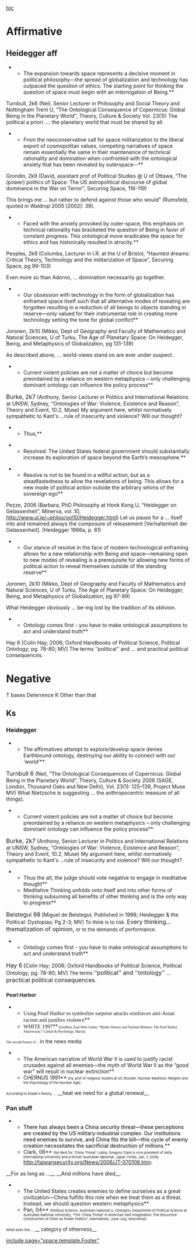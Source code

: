[[toc]]
=Affirmative= 
==Heidegger aff== 

**The expansion towards space represents a decisive moment in political philosophy—the spread of globalization and technology has outpaced the question of ethics. The starting point for thinking the question of space must begin with an interrogation of Being.**
Turnbull, 2k6 (Neil, Senior Lecturer in Philosophy and Social Theory and Nottingham Trent U, “The Ontological Consequence of Copernicus: Global Being in the Planetary World”, Theory, Culture & Society Vol. 23(1))
The political a priori …: the planetary world that must be shared by all.

**From the neoconservative call for space militarization to the liberal export of cosmopolitan values, competing narratives of space remain essentially the same in their maintenance of technical rationality and domination when confronted with the ontological anxiety that has been revealed by outerspace--**
Grondin, 2k9 (David, assistant prof of Political Studies @ U of Ottawa, “The (power) politics of Space: The US astropolitical discourse of global dominance in the War on Terror”, Securing Space, 116-119)

This brings me … but rather to defend against those who would" (Rumsfeld, quoted in Waldrop 2005 [2002]: 39).


**Faced with the anxiety provoked by outer-space, this emphasis on technical rationality has bracketed the question of Being in favor of constant progress. This ontological move eradicates the space for ethics and has historically resulted in atrocity.**
Peoples, 2k9 (Columba, Lecturer in I.R. at the U of Bristol, “Haunted dreams: Critical Theory, Technology and the militarization of Space”, Securing Space, pg 99-103)

Even more so than Adorno, … domination necessarily go together.

**Our obsession with technology in the form of globalization has enframed space itself such that all alternative modes of revealing are forgotten resulting in a reduction of all beings to objects standing in reserve—only valued for their instrumental role in creating more technology setting the tone for global conflict**
Joronen, 2k10 (Mikko, Dept of Geography and Faculty of Mathematics and Natural Sciences, U of Turku, The Age of Planetary Space: On Heidegger, Being, and Metaphysics of Globalization, pg 131-139)

As described above, … world-views stand on are ever under suspect.

**Current violent policies are not a matter of choice but become preordained by a reliance on western metaphysics – only challenging dominant ontology can influence the policy process**
<span style="font-size: 12pt;">Burke, 2k7</span> (Anthony, Senior Lecturer in Politics and International Relations at UNSW, Sydney, “Ontologies of War: Violence, Existence and Reason”, Theory and Event, 10.2, Muse)
My argument here, whilst normatively sympathetic to Kant's ...rule of insecurity and violence? Will our thought?


**Thus,**

**Resolved: The United States federal government should substantially increase its exploration of space beyond the Earth’s mesosphere.**

**Resolve is not to be found in a willful action, but as a steadfastedness to allow the revelations of being. This allows for a new mode of political action outside the arbitrary whims of the sovereign ego**
Pezze, 2006 (Barbara, PhD Philosophy at Honk Kong U, “Heidegger on Gelassenheit”, Minerva, vol .10, http://www.ul.ie/~philos/vol10/Heidegger.html)
Let us pause for a … itself into and remained always the composure of releasement [Verhaltenheit der Gelassenheit]. (Heidegger 1966a, p. 81)

**Our stance of resolve in the face of modern technological enframing allows for a new relationship with Being and space—remaining open to new modes of revealing is a prerequisite for allowing new forms of political action to reveal themselves outside of the standing reserve**
Joronen, 2k10 (Mikko, Dept of Geography and Faculty of Mathematics and Natural Sciences, U of Turku, The Age of Planetary Space: On Heidegger, Being, and Metaphysics of Globalization, pg 97-99)

What Heidegger obviously … be-ing lost by the tradition of its oblivion.

**Ontology comes first - you have to make ontological assumptions to act and understand truth**
Hay 6 [Colin Hay; 2006; Oxford Handbooks of Political Science, Political Ontology; pg. 78-80; MV]
The terms ‘‘political’’ and … and practical political consequences.



=Negative= 
T bases
Deterrence K
Other than that
==Ks== 
===Heidegger=== 
**The affirmatives attempt to explore/develop space denies Earthbound ontology, destroying our ability to connect with our ‘world’**
<span style="font-size: 12pt;">Turnbull 6</span> (Neil, “The Ontological Consequences of Copernicus: Global Being in the Planetary World”, Theory, Culture & Society 2006 (SAGE, London, Thousand Oaks and New Delhi), Vol. 23(1): 125–139, Project Muse MV)
What Nietzsche is suggesting ... the anthropocentric measure of all things).

**Current violent policies are not a matter of choice but become preordained by a reliance on western metaphysics – only challenging dominant ontology can influence the policy process**
<span style="font-size: 12pt;">Burke, 2k7</span> (Anthony, Senior Lecturer in Politics and International Relations at UNSW, Sydney, “Ontologies of War: Violence, Existence and Reason”, Theory and Event, 10.2, Muse)
My argument here, whilst normatively sympathetic to Kant's ...rule of insecurity and violence? Will our thought?

**Thus the alt, the judge should vote negative to engage in meditative thought**
**Meditative Thinking unfolds onto itself and into other forms of thinking subsuming all benefits of other thinking and is the only way to progress**
<span style="font-size: 12pt;">Beistegui 98</span> [Miguel de Beistegui; Published in 1998; Heidegger & the Political: Dystopias; Pg 2-3; MV]
<span style="font-size: 10pt;">To think is to risk. </span><span style="font-size: 12pt;">Every thinking... thematization of opinion, </span><span style="font-size: 10pt;">or to the demands of performance</span>.

**Ontology comes first - you have to make ontological assumptions to act and understand truth**
<span style="font-size: 12pt;">Hay 6</span> [Colin Hay; 2006; Oxford Handbooks of Political Science, Political Ontology; pg. 78-80; MV]
<span style="font-size: 10pt;">The terms </span><span style="font-size: 12pt;">‘‘political’’ and ‘‘ontology’’ </span>...<span style="font-size: 12pt;"> practical political consequences</span><span style="font-size: 10pt;">.</span>

===<span style="font-size: 10pt;">Pearl Harbor </span>=== 
**<span style="font-family: Georgia,serif; font-size: 11pt;">Using Pearl Harbor to symbolize surprise attacks reinforces anti-Asian racism and justifies violence</span>**
**<span style="font-family: Georgia,serif; font-size: 11pt;">WHITE 1997</span>**<span style="font-family: Georgia,serif; font-size: 7pt;"> (Geoffrey, East-West Center, “Mythic History and National Memory: The Pearl Harbor Anniversary,” Culture & Psychology, March)</span>
<span style="font-family: Georgia,serif; font-size: 7pt;">The second feature of ... </span><span style="font-size: 10pt;"> in the news media</span><span style="font-family: Georgia,serif; font-size: 7pt;">.</span>


**The American narrative of World War II is used to justify racist crusades against all enemies—the myth of World War II as the “good war” will result in nuclear extinction**
**CHERNUS 1991**<span style="font-size: 7pt;"> (Ira, prof of religious studies at UC Boulder, Nuclear Madness: Religion and the Psychology of the Nuclear Age)</span>
<span style="font-size: 7pt;">According to Eliade's theory, ...</span> __heat we need for a global renewal__<span style="font-size: 7pt;">.</span>


===Pan stuff=== 
**<span style="color: black;">There has always been a China security threat—these perceptions are created by the US military-industrial complex. Our institutions need enemies to survive, and China fits the bill—this cycle of enemy creation necessitates the sacrificial destruction of millions.</span>**
**Clark, 06** <span style="font-size: 7pt;">(No Rest for 'China Threat' Lobby, Gregory Clark is vice president of Akita International University and a former Australian diplomat. Japan Times, Jan. 7, 2006, </span>[[http://taiwansecurity.org/News/2006/JT-070106.htm]]<span style="font-size: 7pt;">). </span>
__For as long as ...__ __And millions have died__<span style="font-size: 7pt;">.</span>

**The United States creates enemies to define ourselves as a great civilization—China fulfills this role when we treat them as a threat. Instead, we should question western metaphysics**
**Pan, 04** <span style="font-size: 7pt;">(Political Science, Australian National U, Chengxin, Department of Political Science at Australian National University, “The ‘China Threat’ in American Self-Imagination: The Discursive Construction of Other as Power Politics”, Alternatives, June-July, ebscohost)</span>
<span style="font-size: 7pt;">What does this ... </span>__<span style="font-size: 10pt;"> category of otherness</span>__


[[include page="space.template.Footer"]]